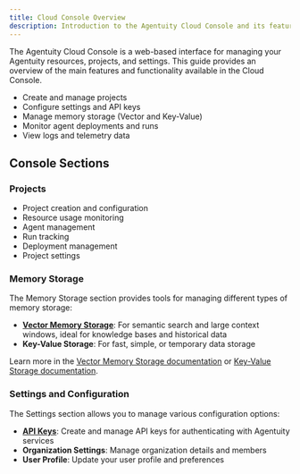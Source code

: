 ```yaml
---
title: Cloud Console Overview
description: Introduction to the Agentuity Cloud Console and its features
---
```


The Agentuity Cloud Console is a web-based interface for managing your Agentuity resources, projects, and settings. This guide provides an overview of the main features and functionality available in the Cloud Console.

- Create and manage projects
- Configure settings and API keys
- Manage memory storage (Vector and Key-Value)
- Monitor agent deployments and runs
- View logs and telemetry data

## Console Sections

### Projects

- Project creation and configuration
- Resource usage monitoring
- Agent management
- Run tracking
- Deployment management
- Project settings

### Memory Storage

The Memory Storage section provides tools for managing different types of memory storage:

- **[Vector Memory Storage](/Cloud/vector-memory)**: For semantic search and large context windows, ideal for knowledge bases and historical data
- **Key-Value Storage**: For fast, simple, or temporary data storage

Learn more in the [Vector Memory Storage documentation](/Cloud/vector-memory) or [Key-Value Storage documentation](/Cloud/key-value-memory).

### Settings and Configuration

The Settings section allows you to manage various configuration options:

- **[API Keys](/Cloud/api-keys)**: Create and manage API keys for authenticating with Agentuity services
- **Organization Settings**: Manage organization details and members
- **User Profile**: Update your user profile and preferences
